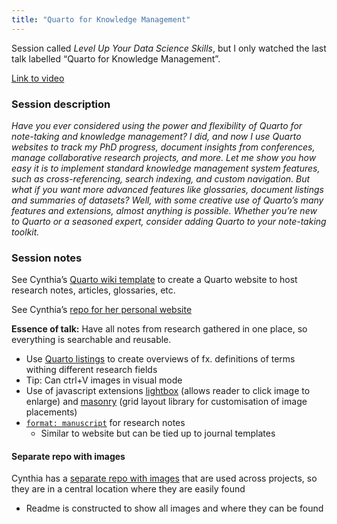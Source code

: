 ```yaml
---
title: "Quarto for Knowledge Management"
---
```


Session called *Level Up Your Data Science Skills*, but I only watched the last talk labelled "Quarto for Knowledge Management".

[Link to video](https://reg.conf.posit.co/flow/posit/positconf24/publiccatalog/page/publiccatalog/session/1712004520371001rrCt)

### Session description

*Have you ever considered using the power and flexibility of Quarto for note-taking and knowledge management? I did, and now I use Quarto websites to track my PhD progress, document insights from conferences, manage collaborative research projects, and more. Let me show you how easy it is to implement standard knowledge management system features, such as cross-referencing, search indexing, and custom navigation. But what if you want more advanced features like glossaries, document listings and summaries of datasets? Well, with some creative use of Quarto's many features and extensions, almost anything is possible. Whether you're new to Quarto or a seasoned expert, consider adding Quarto to your note-taking toolkit.*

### Session notes

See Cynthia's [Quarto wiki template](https://github.com/cynthiahqy/quarto-wiki-template) to create a Quarto website to host research notes, articles, glossaries, etc.

See Cynthia's [repo for her personal website](https://github.com/cynthiahqy/digital-garden)

**Essence of talk:** Have all notes from research gathered in one place, so everything is searchable and reusable.

-   Use [Quarto listings](https://quarto.org/docs/websites/website-listings.html) to create overviews of fx. definitions of terms withing different research fields
-   Tip: Can ctrl+V images in visual mode
-   Use of javascript extensions [lightbox](https://quarto.org/docs/output-formats/html-lightbox-figures.html) (allows reader to click image to enlarge) and [masonry](https://github.com/mcanouil/quarto-masonry) (grid layout library for customisation of image placements)
-   [`format: manuscript`](https://quarto.org/docs/manuscripts/) for research notes
    -   Similar to website but can be tied up to journal templates

#### Separate repo with images

Cynthia has a [separate repo with images](https://github.com/cynthiahqy/collection_crossmap-images) that are used across projects, so they are in a central location where they are easily found

-   Readme is constructed to show all images and where they can be found
